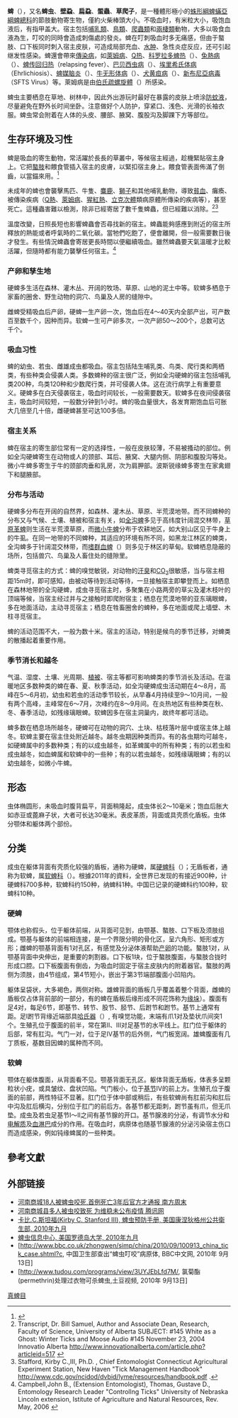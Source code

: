 {{Expand|time=2010-09-08T16:04:23+00:00}}
{{noteTA
|G1=長度單位
}}
{{medical}}
{{Automatic Taxobox
| name                   = 蜱
| fossil_range = [[森諾曼期|森諾曼期]]至今
{{fossilrange|99|0|earliest=252|}}
| image                  = Ixodus ricinus 5x.jpg
| image_caption          = [[篦子硬蜱|篦子硬蜱]] ''Ixodes ricinus''
| image_alt              = 篦子硬蜱
|taxon=Ixodoidea
|authority = {{tsl|en|William Elford Leach||Leach}}, 1815
|parent_authority =
|display_parents=3
| diversity              = 18属，约900种
| subdivision_ranks      = 科
| subdivision            =
*{{tsl|en|Ixodidae||Ixodidae}}
*{{tsl|en|Argasidae||Argasidae}}
*{{tsl|en|Nuttalliellidae||Nuttalliellidae}}
}}

'''蜱'''（{{標音|拼音=pí|注音=ㄆㄧˊ|同音字=皮}}），又名'''蜱虫'''、'''壁蝨'''、'''扁蝨'''、'''蜰蟲'''、'''草爬子'''，是一種體形極小的[[蛛形綱|蛛形綱]][[蜱蟎亞綱|蜱蟎亞綱]][[蜱總科|蜱總科]]的節肢動物寄生物，僅約火柴棒頭大小。不吸血时，有米粒大小，吸饱血液后，有指甲盖大。宿主包括[[哺乳類|哺乳類]]、[[鳥類|鳥類]]、[[爬蟲類|爬蟲類]]和[[兩棲類|兩棲類]]動物，大多以吸食血液為生，叮咬的同時會造成刺傷處的發炎。蜱在叮刺吸血时多无痛感，但由于螯肢、口下板同时刺入宿主皮肤，可造成局部充血、[[水肿|水肿]]、急性炎症反应，还可引起继发性感染。蜱還會帶來[[傳染病|傳染病]]，如[[萊姆病|萊姆病]]、[[Q热|Q热]]、[[科罗拉多蜱热|科罗拉多蜱热]]（{{lang|en|Colorado tick fever}}）、[[兔熱病|兔熱病]]（{{lang|en|Tularemia}}）、[[回归热|蜱传回归热]]（relapsing fever）、[[巴贝西虫病|巴贝西虫病]]（{{lang|en|Babesiosis}}）、[[埃里希氏体病|埃里希氏体病]]（Ehrlichiosis）、[[蜱媒脑炎|蜱媒脑炎]]（{{lang|en|Tick-borne meningoencephalitis}}）、[[无形体病|牛无形体病]]（{{lang|en|Anaplasmosis}}）、[[黄疸病|犬黄疸病]]（{{lang|en|Jaundice}}）、[[新布尼亞病毒|新布尼亞病毒]]（SFTS Virus）等。萊姆病是由[[伯氏疏螺旋體|伯氏疏螺旋體]]（{{lang|la|Borrelia burgdorferi}}）所感染。

蜱虫主要栖息在草地、树林中，因此外出游玩时最好在暴露的皮肤上喷涂[[防蚊液|防蚊液]]，尽量避免在野外长时间坐卧。注意做好个人防护，穿紧口、浅色、光滑的长袖衣服。蜱虫常会附着在人体的头皮、腰部、腋窝、腹股沟及脚踝下方等部位。

== 生存环境及习性 ==
蜱是吸血的寄生動物，常活躍於長長的草叢中，等候宿主經過，趁機緊貼宿主身上。它把[[螯肢|螯肢]]和餵食管插入宿主的皮膚，以緊扣宿主身上。餵食管表面佈滿了倒齒，以當錨來用。<ref>{{cite book |author=Bernard E. Matthews |year=1998, reprinted 2001 |isbn=0-521-57691-1 |title=An introduction to parasitology |publisher=[[Cambridge_University_Press|Cambridge University Press]] |chapter=At home with the host |pages=96–120 |url=http://books.google.co.uk/books?id=UILMlQpNVCYC&pg=PA108 |access-date=2010-09-19 |archive-date=2014-02-23 |archive-url=https://web.archive.org/web/20140223003424/http://books.google.co.uk/books?id=UILMlQpNVCYC&pg=PA108 |dead-url=no }}</ref>

未成年的蜱也會襲擊馬匹、牛隻、[[麋鹿|麋鹿]]、[[獅子|獅子]]和其他哺乳動物，導致[[貧血|貧血]]、癱瘓、被傳染疾病（[[Q型流感|Q熱]]、[[莱姆病|萊姆病]]、[[猩红热|猩紅熱]]、[[立克次体|立克次體]]類病原體所傳染的疾病等），甚至死亡。這種蟲害難以檢測，除非已經寄居了數千隻蜱蟲，但已經難以消除。<ref>Transcript, Dr. Bill Samuel, Author and Associate Dean, Research, Faculty of Science, University of Alberta SUBJECT: #145 White as a Ghost: Winter Ticks and Moose Audio #145 November 23, 2004 Innovatio Alberta http://www.innovationalberta.com/article.php?articleid=517 {{Wayback|url=http://www.innovationalberta.com/article.php?articleid=517 |date=20110713035802 }}</ref><ref>Stafford, Kirby C.,III, Ph.D. , Chief Entomologist Connecticut Agricultural Experiment Station, New Haven "Tick Management Handbook" http://www.cdc.gov/ncidod/dvbid/lyme/resources/handbook.pdf {{Wayback|url=http://www.cdc.gov/ncidod/dvbid/lyme/resources/handbook.pdf |date=20121102205427 }}.</ref>

溫度改變，日照長短也影響蜱蟲會否尋找新的宿主。蜱蟲能夠感應到附近的宿主所釋放的熱能或者呼氣時的二氧化碳。當牠們吃飽了，便會離開，但一般需要數日後才發生。有些情況蜱蟲會寄居更長時間以便繼續吸血。雖然蜱蟲要天氣溫暖才比較活躍，但隨時都有能力襲擊任何宿主。<ref>Campbell,John B., (Extension Entomologist), Thomas, Gustave D., Entomology Research Leader "Controllng Ticks" University of Nebraska Lincoln extension, Istitute of Agriculture and Natural Resources, Rev. May, 2006 {{cite web |url=http://www.ianrpubs.unl.edu/epublic/pages/publicationD.jsp?publicationId=500 |title=存档副本 |accessdate=2010-09-19 |deadurl=yes |archiveurl=https://web.archive.org/web/20100606050841/http://www.ianrpubs.unl.edu/epublic/pages/publicationD.jsp?publicationId=500 |archivedate=2010-06-06 }}</ref>

=== 产卵和孳生地 ===
硬蜱多生活在森林、灌木丛、开阔的牧场、草原、山地的泥土中等。软蜱多栖息于家畜的圈舍、野生动物的洞穴、鸟巢及人房的缝隙中。

雌蜱受精吸血后产卵，硬蜱一生产卵一次，饱血后在4～40天内全部产出，可产数百至数千个，因种而异。软蜱一生可产卵多次，一次产卵50～200个，总数可达千个。

=== 吸血习性 ===
蜱的幼虫、若虫、雌雄成虫都吸血。宿主包括陆生哺乳类、鸟类、爬行类和两栖类，有些种类会侵袭人类。多数蜱种的宿主很广泛，例如全沟硬蜱的宿主包括哺乳类200种，鸟类120种和少数爬行类，并可侵袭人体。这在流行病学上有重要意义。硬蜱多在白天侵袭宿主，吸血时间较长，一般需要数天。软蜱多在夜间侵袭宿主，吸血时间较短，一般数分钟到1小时。蜱的吸血量很大，各发育期饱血后可胀大几倍至几十倍，雌硬蜱甚至可达100多倍。

=== 宿主关系 ===
蜱在宿主的寄生部位常有一定的选择性，一般在皮肤较薄，不易被搔动的部位。例如全沟硬蜱寄生在动物或人的颈部、耳后、腋窝、大腿内侧、阴部和腹股沟等处。微小牛蜱多寄生于牛的颈部肉垂和乳房，次为肩胛部。波斯锐缘蜱多寄生在家禽翅下和腿腋部。

=== 分布与活动 ===
硬蜱多分布在开阔的自然界，如森林、灌木丛、草原、半荒漠地带。而不同蜱种的分布又与气候、土壤、植被和宿主有关，如[[全沟蜱|全沟蜱]]多见于高纬度针阔混交林带，[[草原革蜱|草原革蜱]]则生活在半荒漠草原，而[[微小牛蜱|微小牛蜱]]分布于农耕地区，如大别山区见于牛身上的牛虱。在同一地带的不同蜱种，其适应的环境有所不同，如黑龙江林区的蜱类，全沟蜱多于针阔混交林带，而[[嗜群血蜱|嗜群血蜱]]（{{lang|la|Haemaphysalis concinna}}）则多见于林区的草甸。软蜱栖息隐蔽的场所，包括兽穴、鸟巢及人畜住处的缝隙里。

蜱类寻觅宿主的方式：蜱的嗅觉敏锐，对动物的[[汗臭|汗臭]]和[[CO2|CO<sub>2</sub>]]很敏感，当与宿主相距15m时，即可感知，由被动等待到活动等待，一旦接触宿主即攀登而上。如栖息在森林地带的全沟硬蜱，成虫寻觅宿主时，多聚集在小路两旁的草尖及灌木枝叶的顶端等候，当宿主经过并与之接触时即爬附宿主；栖息在荒漠地带的亚东璃眼蜱，多在地面活动，主动寻觅宿主；栖息在牲畜圈舍的蜱种，多在地面或爬上墙壁、木柱寻觅宿主。

蜱的活动范围不大，一般为数十米。宿主的活动，特别是候鸟的季节迁移，对蜱类的散播起着重要作用。

=== 季节消长和越冬 ===
气温、湿度、土壤、光周期、[[植被|植被]]、宿主等都可影响蜱类的季节消长及活动。在温暖地区多数种类的蜱在春、夏、秋季活动，如全沟硬蜱成虫活动期在4～8月，高峰在5～6月初，幼虫和若虫的活动季节较长，从早春4月持续至9～10月间，一般有两个高峰，主峰常在6～7月，次峰约在8～9月间。在炎热地区有些种类在秋、冬、春季活动，如残缘璃眼蜱。软蜱因多在宿主洞巢内，故终年都可活动。

蜱多数在栖息场所越冬，硬蜱可在动物的洞穴、土块、枯枝落叶层中或宿主体上越冬。软蜱主要在宿主住处附近越冬。越冬虫期因种类而异。有的各虫期均可越冬，如硬蜱属中的多数种类；有的以成虫越冬，如革蜱属中的所有种类；有的以若虫和成虫越冬，如血蜱属和软蜱中的一些种；有的以若虫越冬，如残缘璃眼蜱；有的以幼虫越冬，如微小牛蜱。

== 形态 ==
虫体椭圆形，未吸血时腹背扁平，背面稍隆起，成虫体长2～10毫米；饱血后胀大如赤豆或蓖麻子状，大者可长达30毫米。表皮革质，背面或具壳质化盾板。虫体分颚体和躯体两个部份。

== 分类 ==
成虫在躯体背面有壳质化较强的盾板，通称为硬蜱，属[[硬蜱科|硬蜱科]]（{{lang|la|''Ixodidae''}}）；无盾板者，通称为软蜱，属[[软蜱科|软蜱科]]（{{lang|la|''Argasidae''}}）。根據2011年的資料，全世界已发现的有接近900种，计硬蜱科700多种，软蜱科约150种，纳蜱科1种。中国已记录的硬蜱科约100种，软蜱科10种。

=== 硬蜱 ===
颚体也称假头，位于躯体前端，从背面可见到，由颚基、螯肢、口下板及须肢组成。颚基与躯体的前端相连接，是一个界限分明的骨化区，呈六角形、矩形或方形；雌蜱的颚基背面有1对孔区，有感觉及分泌体液帮助[[产卵|产卵]]的功能。螯肢1对，从颚基背面中央伸出，是重要的刺割器。口下板1块，位于螯肢腹面，与螯肢合拢时形成口腔。口下板腹面有倒齿，为吸血时固定于宿主皮肤内的附着器官。螯肢的两侧为须肢，由4节组成，第4节短小，嵌出于第3节端部腹面小凹陷内。

躯体呈袋状，大多褐色，两侧对称。雄蜱背面的盾板几乎覆盖着整个背面，雌蜱的盾板仅占体背前部的一部分，有的蜱在盾板后缘形成不同花饰称为[[花綵|缘垛]]{{lang|en|festoon}}）。腹面有足4对，每足6节，即基节、转节、股节、胫节、后跗节和跗节。基节上通常有距。足Ⅰ跗节背缘近端部具[[哈氏器|哈氏器]]（{{lang|en|Haller's organ}}）, 有嗅觉功能，末端有爪1对及垫状爪间突1个。生殖孔位于腹面的前半，常在第Ⅱ、Ⅲ对足基节的水平线上。肛门位于躯体的后部，常有肛沟。气门一对，位于足Ⅳ基节的后外侧，气门板宽阔。雄蜱腹面有几丁质板，基数目因蜱的属种而不同。

=== 软蜱 ===
颚体在躯体腹面，从背面看不见。颚基背面无孔区。躯体背面无盾板，体表多呈颗粒状小疣，或具皱纹、盘状凹陷。气门板小，位于[[基节|基节]]Ⅳ的前上方。生殖孔位于腹面的前部，两性特征不显著。肛门位于体中部或稍后，有些软蜱尚有肛前沟和肛后中沟及肛后横沟，分别位于肛门的前后方。各基节都无距刺，跗节虽有爪，但无爪垫。成虫及若虫足基节Ⅰ～Ⅱ之间有基节腺的开口。基节腺液的分泌，有调节水分和[[电解质|电解质]]及[[血淋巴|血淋巴]]成分的作用。在吸血时，病原体也随基节腺液的分泌污染宿主伤口而造成感染，例如钝缘蜱属的一些种类。

==參考文獻==
<div class="references-small">
<references></references>
</div>

== 外部链接 ==
* [http://www.infzm.com/content/49853 河南商城18人被蜱虫咬死,首例死亡3年后官方才通报 南方周末] {{Wayback|url=http://www.infzm.com/content/49853 |date=20191129110239 }}
* [http://news.qq.com/a/20100908/000199.htm 河南商城县多人被虫咬致死 为维稳未公布疫情 腾讯网] {{Wayback|url=http://news.qq.com/a/20100908/000199.htm |date=20201202064230 }}
* [http://www.ct.gov/dph/lib/dph/infectious_diseases/lyme/TickManagementHandbook2007.pdf 卡比.C.斯坦福(Kirby C. Stanford III), 蜱虫预防手册, 美国康涅狄格州公共衛生部, 2010年九月] {{Wayback|url=http://www.ct.gov/dph/lib/dph/infectious_diseases/lyme/TickManagementHandbook2007.pdf |date=20170217030253 }}
* [http://www.tickencounter.org 蜱虫信息中心, 美国罗德岛大学, 2010年九月] {{Wayback|url=http://www.tickencounter.org/ |date=20210404074352 }}
* [http://www.bbc.co.uk/zhongwen/simp/china/2010/09/100913_china_tick_case.shtml?c, 中国卫生部查出“蜱虫叮咬”病原体, BBC中文网, 2010年 9月13日]
* [http://www.tudou.com/programs/view/3UYJEbLfd7M/, 氯菊酯(permethrin)处理过衣物可杀蜱虫,土豆视频, 2010年 9月13日] {{Wayback|url=http://www.tudou.com/programs/view/3UYJEbLfd7M/, |date=20201126010543 }}

{{蛛形綱}}
{{Taxonbar|from=Q10304508}}

[[Category:真蜱目|]]